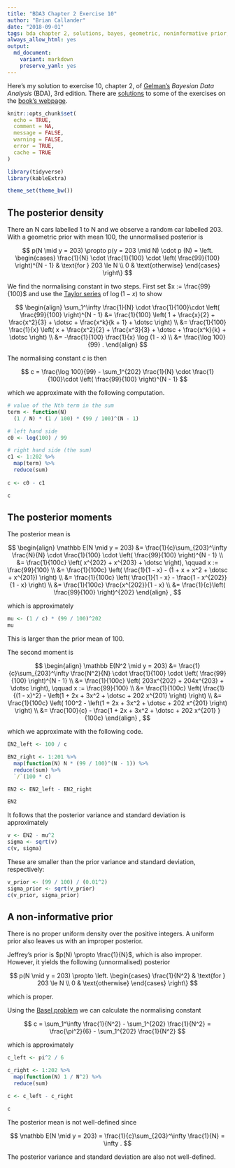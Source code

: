 ```yaml
---
title: "BDA3 Chapter 2 Exercise 10"
author: "Brian Callander"
date: "2018-09-01"
tags: bda chapter 2, solutions, bayes, geometric, noninformative prior, jeffrey prior
always_allow_html: yes
output: 
  md_document:
    variant: markdown
    preserve_yaml: yes
---
```


Here's my solution to exercise 10, chapter 2, of [Gelman's](https://andrewgelman.com/) *Bayesian Data Analysis* (BDA), 3rd edition. There are [solutions](http://www.stat.columbia.edu/~gelman/book/solutions.pdf) to some of the exercises on the [book's webpage](http://www.stat.columbia.edu/~gelman/book/).

<!--more-->

<div style="display:none">
  $\DeclareMathOperator{\dbinomial}{binomial}
   \DeclareMathOperator{\dbern}{Bernoulli}
   \DeclareMathOperator{\dnorm}{normal}
   \DeclareMathOperator{\dgamma}{gamma}
   \DeclareMathOperator{\invlogit}{invlogit}
   \DeclareMathOperator{\logit}{logit}
   \DeclareMathOperator{\dbeta}{beta}$
</div>


```r
knitr::opts_chunk$set(
  echo = TRUE,
  comment = NA,
  message = FALSE,
  warning = FALSE,
  error = TRUE,
  cache = TRUE
)

library(tidyverse)
library(kableExtra)

theme_set(theme_bw())

```

## The posterior density

There an N cars labelled 1 to N and we observe a random car labelled 203. With a geometric prior with mean 100, the unnormalised posterior is

$$
p(N \mid y = 203)
\propto
p(y = 203 \mid N) \cdot p (N)
= 
\left.
  \begin{cases}
    \frac{1}{N} \cdot \frac{1}{100} \cdot \left( \frac{99}{100} \right)^{N - 1} 
    & 
    \text{for } 203 \le N 
    \\
    0
    &
    \text{otherwise}
  \end{cases}
\right\}
$$

We find the normalising constant in two steps. First set $x := \frac{99}{100}$ and use the [Taylor series](https://en.wikipedia.org/wiki/Taylor_series#Natural_logarithm) of $\log(1 - x)$ to show 

$$
\begin{align}
  \sum_1^\infty \frac{1}{N} \cdot \frac{1}{100}\cdot \left( \frac{99}{100} \right)^{N - 1}
  &=
  \frac{1}{100} \left( 1 + \frac{x}{2} + \frac{x^2}{3} + \dotsc + \frac{x^k}{k + 1} + \dotsc \right)
  \\
  &=
  \frac{1}{100} \frac{1}{x} \left(  x + \frac{x^2}{2} + \frac{x^3}{3} + \dotsc + \frac{x^k}{k} + \dotsc   \right)
  \\
  &=
  -\frac{1}{100} \frac{1}{x} \log (1 - x)
  \\
  &=
  \frac{\log 100}{99} 
  .
\end{align}
$$

The normalising constant $c$ is then

$$
  c
  =
  \frac{\log 100}{99} 
  -
  \sum_1^{202} \frac{1}{N} \cdot \frac{1}{100}\cdot \left( \frac{99}{100} \right)^{N - 1}
$$

which we approximate with the following computation.

```r
# value of the Nth term in the sum
term <- function(N) 
  (1 / N) * (1 / 100) * (99 / 100)^(N - 1) 

# left hand side
c0 <- log(100) / 99

# right hand side (the sum)
c1 <- 1:202 %>% 
  map(term) %>% 
  reduce(sum)
  
c <- c0 - c1

c
```


## The posterior moments

The posterior mean is 

$$
\begin{align}
  \mathbb E(N \mid y = 203)
  &=
  \frac{1}{c}\sum_{203}^\infty \frac{N}{N} \cdot \frac{1}{100} \cdot \left( \frac{99}{100} \right)^{N - 1}
  \\
  &=
  \frac{1}{100c} \left( x^{202} + x^{203} + \dotsc \right), \qquad x := \frac{99}{100}
  \\
  &=
  \frac{1}{100c} \left( \frac{1}{1 - x} - (1 + x + x^2 + \dotsc + x^{201}) \right)
  \\
  &=
  \frac{1}{100c} \left( \frac{1}{1 - x} - \frac{1 - x^{202}}{1 - x} \right)
  \\
  &=
  \frac{1}{100c} \frac{x^{202}}{1 - x}
  \\
  &=
  \frac{1}{c}\left( \frac{99}{100} \right)^{202}
\end{align}
,
$$

which is approximately 

```r
mu <- (1 / c) * (99 / 100)^202
mu
```

This is larger than the prior mean of 100.

The second moment is

$$
\begin{align}
  \mathbb E(N^2 \mid y = 203)
  &=
  \frac{1}{c}\sum_{203}^\infty \frac{N^2}{N} \cdot \frac{1}{100} \cdot \left( \frac{99}{100} \right)^{N - 1}
  \\
  &=
  \frac{1}{100c} \left( 203x^{202} + 204x^{203} + \dotsc \right), \qquad x := \frac{99}{100}
  \\
  &=
  \frac{1}{100c} \left( \frac{1}{(1 - x)^2} - \left(1 + 2x + 3x^2 + \dotsc + 202 x^{201} \right) \right)
  \\
  &=
  \frac{1}{100c} \left( 100^2 - \left(1 + 2x + 3x^2 + \dotsc + 202 x^{201} \right) \right)
  \\
  &=
  \frac{100}{c}  - \frac{1 + 2x + 3x^2 + \dotsc + 202 x^{201} }{100c}
\end{align}
,
$$

which we approximate with the following code.

```r
EN2_left <- 100 / c

EN2_right <- 1:201 %>% 
  map(function(N) N * (99 / 100)^(N - 1)) %>% 
  reduce(sum) %>% 
  `/`(100 * c)

EN2 <- EN2_left - EN2_right

EN2
```

It follows that the posterior variance and standard deviation is approximately 

```r
v <- EN2 - mu^2
sigma <- sqrt(v)
c(v, sigma)
```

These are smaller than the prior variance and standard deviation, respectively:

```r
v_prior <- (99 / 100) / (0.01^2)
sigma_prior <- sqrt(v_prior)
c(v_prior, sigma_prior)
```

## A non-informative prior

There is no proper uniform density over the positive integers. A uniform prior also leaves us with an improper posterior. 

Jeffrey's prior is $p(N) \propto \frac{1}{N}$, which is also improper. However, it yields the following (unnormalised) posterior

$$
p(N \mid y = 203)
\propto
\left.
  \begin{cases}
    \frac{1}{N^2} 
    & 
    \text{for } 203 \le N 
    \\
    0
    &
    \text{otherwise}
  \end{cases}
\right\}
$$

which is proper.

Using the [Basel problem](https://en.wikipedia.org/wiki/Basel_problem) we can calculate the normalising constant

$$
c
=
\sum_1^\infty \frac{1}{N^2}
-
\sum_1^{202} \frac{1}{N^2}
=
\frac{\pi^2}{6}
-
\sum_1^{202} \frac{1}{N^2}
$$

which is approximately

```r
c_left <- pi^2 / 6

c_right <- 1:202 %>% 
  map(function(N) 1 / N^2) %>% 
  reduce(sum)

c <- c_left - c_right

c
```


The posterior mean is not well-defined since

$$
\mathbb E(N \mid y = 203)
=
\frac{1}{c}\sum_{203}^\infty \frac{1}{N} 
=
\infty
.
$$

The posterior variance and standard deviation are also not well-defined.